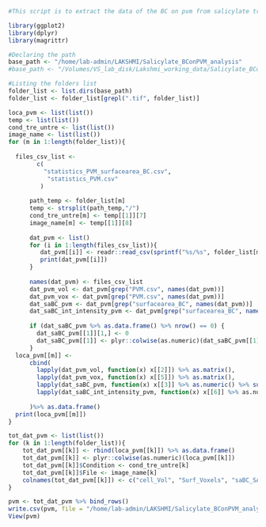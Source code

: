``` r
#This script is to extract the data of the BC on pvm from salicylate treated experiment in 24hpi. There were three dataset with 23, 24 & 25 hpi timepoints. The results were obtained by using the macro "BC_PVM_salicylate_Nov17.ijm".
```

``` r
library(ggplot2)
library(dplyr)
library(magrittr)
```

``` r
#Declaring the path
base_path <- "/home/lab-admin/LAKSHMI/Salicylate_BConPVM_analysis"
#base_path <- "/Volumes/VS_lab_disk/Lakshmi_working_data/Salicylate_BConPVM_analysis/"

#Listing the folders list
folder_list <- list.dirs(base_path)
folder_list <- folder_list[grepl(".tif", folder_list)]

loca_pvm <- list(list())
temp <- list(list())
cond_tre_untre <- list(list())
image_name <- list(list())
for (m in 1:length(folder_list)){
  
  files_csv_list <-
        c(
          "statistics_PVM_surfacearea_BC.csv",
           "statistics_PVM.csv"
         )
  
      path_temp <- folder_list[m]
      temp <- strsplit(path_temp,"/")
      cond_tre_untre[m] <- temp[[1]][7]
      image_name[m] <- temp[[1]][8]
      
      dat_pvm <- list()
      for (i in 1:length(files_csv_list)){
         dat_pvm[[i]] <- readr::read_csv(sprintf("%s/%s", folder_list[m], files_csv_list[[i]]))
         print(dat_pvm[[i]])
      }
      
      names(dat_pvm) <- files_csv_list
      dat_pvm_vol <- dat_pvm[grep("PVM.csv", names(dat_pvm))]
      dat_pvm_vox <- dat_pvm[grep("PVM.csv", names(dat_pvm))]
      dat_saBC_pvm <- dat_pvm[grep("surfacearea_BC", names(dat_pvm))]
      dat_saBC_int_intensity_pvm <- dat_pvm[grep("surfacearea_BC", names(dat_pvm))]
      
      if (dat_saBC_pvm %>% as.data.frame() %>% nrow() == 0) {
        dat_saBC_pvm[[1]][1,] <- 0 
        dat_saBC_pvm[[1]] <- plyr::colwise(as.numeric)(dat_saBC_pvm[[1]])
      }
  loca_pvm[[m]] <-
      cbind(
        lapply(dat_pvm_vol, function(x) x[[2]]) %>% as.matrix(),
        lapply(dat_pvm_vox, function(x) x[[5]]) %>% as.matrix(),
        lapply(dat_saBC_pvm, function(x) x[[3]] %>% as.numeric() %>% sum()/2) %>% as.matrix(),
        lapply(dat_saBC_int_intensity_pvm, function(x) x[[6]] %>% as.numeric %>% sum()) %>% as.matrix()
        
      )%>% as.data.frame()
  print(loca_pvm[[m]])
}

tot_dat_pvm <- list(list())
for (k in 1:length(folder_list)){
    tot_dat_pvm[[k]] <- rbind(loca_pvm[[k]]) %>% as.data.frame()
    tot_dat_pvm[[k]] <- plyr::colwise(as.numeric)(loca_pvm[[k]])
    tot_dat_pvm[[k]]$Condition <- cond_tre_untre[k]
    tot_dat_pvm[[k]]$File <- image_name[k]
    colnames(tot_dat_pvm[[k]]) <- c("cell_Vol", "Surf_Voxels", "saBC_SA", "saBC_SV", "Salicylate treatment","File Name")
}

pvm <- tot_dat_pvm %>% bind_rows()
write.csv(pvm, file = "/home/lab-admin/LAKSHMI/Salicylate_BConPVM_analysis/Analysis_PVM_BC/pvm_BC.csv")
View(pvm)

```






